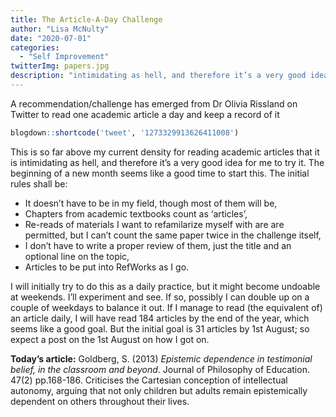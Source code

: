 ```yaml
---
title: The Article-A-Day Challenge 
author: "Lisa McNulty"  
date: "2020-07-01"
categories: 
  - "Self Improvement"
twitterImg: papers.jpg
description: "intimidating as hell, and therefore it’s a very good idea"
---
```



A recommendation/challenge has emerged from Dr Olivia Rissland on Twitter to read one academic article a day and keep a record of it

```r
blogdown::shortcode('tweet', '1273329913626411008')
```  

This is so far above my current density for reading academic articles that it is intimidating as hell, and therefore it’s a very good idea for me to try it. The beginning of a new month seems like a good time to start this. The initial rules shall be: 

*   It doesn’t have to be in my field, though most of them will be, 
*   Chapters from academic textbooks count as ‘articles’, 
*   Re-reads of materials I want to refamilarize myself with are are permitted, but I can’t count the same paper twice in the challenge itself,
*   I don’t have to write a proper review of them, just the title and an optional line on the topic,
*   Articles to be put into RefWorks as I go. 

I will initially try to do this as a daily practice, but it might become undoable at weekends. I’ll experiment and see. If so, possibly I can double up on a couple of weekdays to balance it out. If I manage to read (the equivalent of) an article daily, I will have read 184 articles by the end of the year, which seems like a good goal. But the initial goal is 31 articles by 1st August; so expect a post on the 1st August on how I got on. 

**Today’s article:** Goldberg, S. (2013) _Epistemic dependence in testimonial belief, in the classroom and beyond_. Journal of Philosophy of Education. 47(2) pp.168-186. Criticises the Cartesian conception of intellectual autonomy, arguing that not only children but adults remain epistemically dependent on others throughout their lives. 
